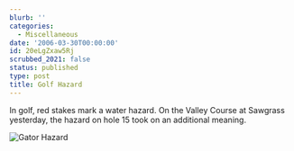 ```yaml
---
blurb: ''
categories:
  - Miscellaneous
date: '2006-03-30T00:00:00'
id: 20eLgZxaw5Rj
scrubbed_2021: false
status: published
type: post
title: Golf Hazard
---
```


In golf, red stakes mark a water hazard. On the Valley Course at
Sawgrass yesterday, the hazard on hole 15 took on an additional
meaning.

![Gator Hazard](http://www.alanwsmith.com/blog/wp-content/uploads/2006/03/20060329_035734a.jpg)

